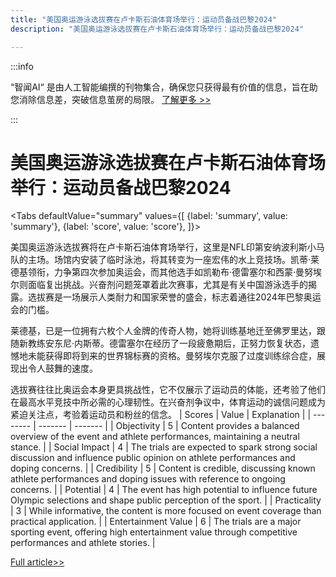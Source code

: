 ```yaml
---
title: "美国奥运游泳选拔赛在卢卡斯石油体育场举行：运动员备战巴黎2024"
description: "美国奥运游泳选拔赛在卢卡斯石油体育场举行：运动员备战巴黎2024"

---
```



:::info

“智闻AI“ 是由人工智能编撰的刊物集合，确保您只获得最有价值的信息，旨在助您消除信息差，突破信息茧房的局限。  [了解更多 >>](/)

:::

# 美国奥运游泳选拔赛在卢卡斯石油体育场举行：运动员备战巴黎2024


<Tabs
	defaultValue="summary"
	values={[
	{label: 'summary', value: 'summary'},
	{label: 'score', value: 'score'},
]}>
<TabItem value="summary">


美国奥运游泳选拔赛将在卢卡斯石油体育场举行，这里是NFL印第安纳波利斯小马队的主场。场馆内安装了临时泳池，将其转变为一座宏伟的水上竞技场。凯蒂·莱德基领衔，力争第四次参加奥运会，而其他选手如凯勒布·德雷塞尔和西蒙·曼努埃尔则面临复出挑战。兴奋剂问题笼罩着此次赛事，尤其是有关中国游泳选手的揭露。选拔赛是一场展示人类耐力和国家荣誉的盛会，标志着通往2024年巴黎奥运会的门槛。

莱德基，已是一位拥有六枚个人金牌的传奇人物，她将训练基地迁至佛罗里达，跟随新教练安东尼·内斯蒂。德雷塞尔在经历了一段疲惫期后，正努力恢复状态，遗憾地未能获得即将到来的世界锦标赛的资格。曼努埃尔克服了过度训练综合症，展现出令人鼓舞的速度。

选拔赛往往比奥运会本身更具挑战性，它不仅展示了运动员的体能，还考验了他们在最高水平竞技中所必需的心理韧性。在兴奋剂争议中，体育运动的诚信问题成为紧迫关注点，考验着运动员和粉丝的信念。
</TabItem>
<TabItem value="score">
	| Scores     | Value   | Explanation |
	| -------- | ------- | ------- |
	| Objectivity  | 5    | Content provides a balanced overview of the event and athlete performances, maintaining a neutral stance.    |
	| Social Impact | 4     | The trials are expected to spark strong social discussion and influence public opinion on athlete performances and doping concerns.    |
	| Credibility    | 5    | Content is credible, discussing known athlete performances and doping issues with reference to ongoing concerns.    |
	| Potential    | 4    | The event has high potential to influence future Olympic selections and shape public perception of the sport.    |
	| Practicality    | 3    | While informative, the content is more focused on event coverage than practical application.    |
	| Entertainment Value    | 6    | The trials are a major sporting event, offering high entertainment value through competitive performances and athlete stories.    |
</TabItem>
</Tabs>

[Full article>>](https://apnews.com/article/us-olympic-swim-trials-indianapolis-1d70a2f224483bdd28bf0cce3e0279d0)
